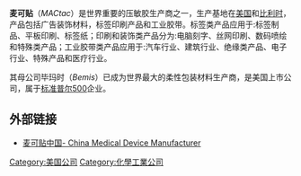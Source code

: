 {{article issues|
{{newsrelease|time=2011-06-29T07:15:35+00:00}}
{{orphan|time=2011-06-29T07:15:35+00:00}}
{{unref|time=2011-06-29T07:15:35+00:00}}
{{tone|time=2011-06-29T07:15:35+00:00}}
{{notability unreferenced|time=2011-06-29T07:15:35+00:00}}
}}
'''麦可贴'''（''MACtac''）是世界重要的压敏胶生产商之一，生产基地在[[美国|美国]]和[[比利时|比利时]]，产品包括广告装饰材料，标签印刷产品和工业胶带。标签类产品应用于:标签制品、平板印刷、标签纸；印刷和装饰类产品分为:电脑刻字、丝网印刷、数码喷绘和特殊类产品；工业胶带类产品应用于:汽车行业、建筑行业、绝缘类产品、电子行业、特殊产品和医疗行业。

其母公司毕玛时（''Bemis''）已成为世界最大的柔性包装材料生产商，是美国上市公司，属于[[标准普尔500|标准普尔500]]企业。

== 外部链接 ==

* [http://www.cmdm.com/buyersguide/company.php/company_id/25146 麦可贴中国- China Medical Device Manufacturer]

[[Category:美国公司|Category:美国公司]]
[[Category:化學工業公司|Category:化學工業公司]]
{{公司小作品}}